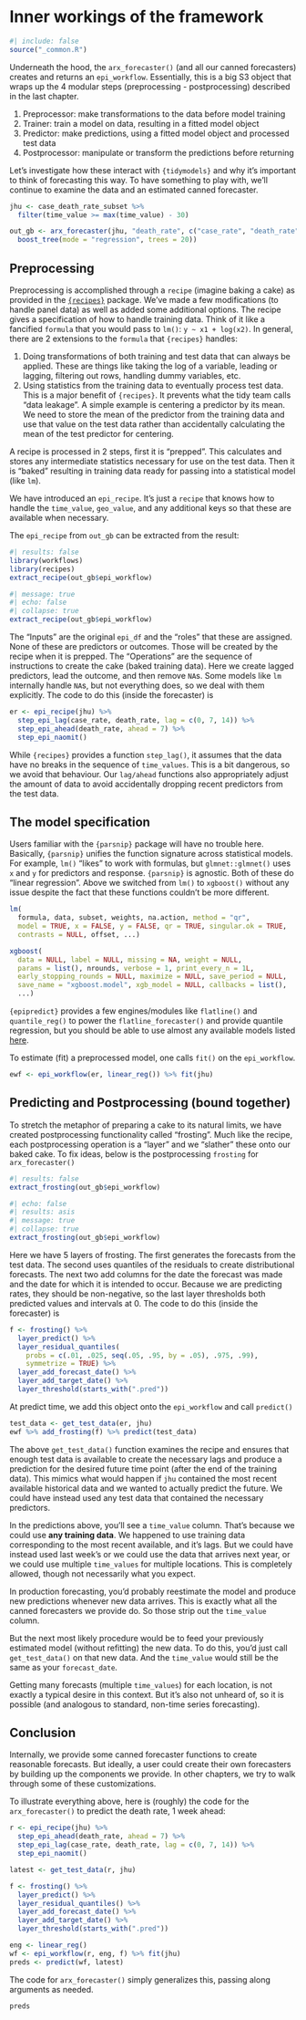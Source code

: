 # Inner workings of the framework

```r
#| include: false
source("_common.R")
```

Underneath the hood, the `arx_forecaster()` (and all our canned
forecasters) creates and returns an `epi_workflow`. 
Essentially, this is a big S3 object that wraps up the 4 modular steps 
(preprocessing - postprocessing) described in the last chapter.

1. Preprocessor: make transformations to the data before model training
2. Trainer: train a model on data, resulting in a fitted model object
3. Predictor: make predictions, using a fitted model object and processed test data
4. Postprocessor: manipulate or transform the predictions before returning

Let's investigate how these interact with `{tidymodels}` and why it's important
to think of forecasting this way. To have something to play with, we'll continue
to examine the data and an estimated canned forecaster.


```r
jhu <- case_death_rate_subset %>% 
  filter(time_value >= max(time_value) - 30)

out_gb <- arx_forecaster(jhu, "death_rate", c("case_rate", "death_rate"),
  boost_tree(mode = "regression", trees = 20))
```

## Preprocessing

Preprocessing is accomplished through a `recipe` (imagine baking a cake) as 
provided in the [`{recipes}`](https://recipes.tidymodels.org) package. 
We've made a few modifications (to handle
panel data) as well as added some additional options. The recipe gives a
specification of how to handle training data. Think of it like a fancified
`formula` that you would pass to `lm()`: `y ~ x1 + log(x2)`. In general, 
there are 2 extensions to the `formula` that `{recipes}` handles: 

  1. Doing transformations of both training and test data that can always be 
  applied. These are things like taking the log of a variable, leading or 
  lagging, filtering out rows, handling dummy variables, etc.
  2. Using statistics from the training data to eventually process test data. 
    This is a major benefit of `{recipes}`. It prevents what the tidy team calls
    "data leakage". A simple example is centering a predictor by its mean. We
    need to store the mean of the predictor from the training data and use that
    value on the test data rather than accidentally calculating the mean of
    the test predictor for centering.
    
A recipe is processed in 2 steps, first it is "prepped". This calculates and
stores any intermediate statistics necessary for use on the test data. 
Then it is "baked"
resulting in training data ready for passing into a statistical model (like `lm`).

We have introduced an `epi_recipe`. It's just a `recipe` that knows how to handle
the `time_value`, `geo_value`, and any additional keys so that these are available
when necessary.

The `epi_recipe` from `out_gb` can be extracted from the result:
```r
#| results: false
library(workflows)
library(recipes)
extract_recipe(out_gb$epi_workflow)
```

```r
#| message: true
#| echo: false
#| collapse: true
extract_recipe(out_gb$epi_workflow)
```


The "Inputs" are the original `epi_df` and the "roles" that these are assigned.
None of these are predictors or outcomes. Those will be created 
by the recipe when it is prepped. The "Operations" are the sequence of 
instructions to create the cake (baked training data).
Here we create lagged predictors, lead the outcome, and then remove `NA`s.
Some models like `lm` internally handle `NA`s, but not everything does, so we
deal with them explicitly. The code to do this (inside the forecaster) is

```r
er <- epi_recipe(jhu) %>%
  step_epi_lag(case_rate, death_rate, lag = c(0, 7, 14)) %>%
  step_epi_ahead(death_rate, ahead = 7) %>%
  step_epi_naomit()
```

While `{recipes}` provides a function `step_lag()`, it assumes that the data
have no breaks in the sequence of `time_values`. This is a bit dangerous, so
we avoid that behaviour. Our `lag/ahead` functions also appropriately adjust the
amount of data to avoid accidentally dropping recent predictors from the test
data.

## The model specification

Users familiar with the `{parsnip}` package will have no trouble here.
Basically, `{parsnip}` unifies the function signature across statistical models.
For example, `lm()` "likes" to work with formulas, but `glmnet::glmnet()` uses
`x` and `y` for predictors and response. `{parsnip}` is agnostic. Both of these
do "linear regression". Above we switched from `lm()` to `xgboost()` without 
any issue despite the fact that these functions couldn't be more different.

```r
lm(
  formula, data, subset, weights, na.action, method = "qr", 
  model = TRUE, x = FALSE, y = FALSE, qr = TRUE, singular.ok = TRUE, 
  contrasts = NULL, offset, ...)

xgboost(
  data = NULL, label = NULL, missing = NA, weight = NULL, 
  params = list(), nrounds, verbose = 1, print_every_n = 1L, 
  early_stopping_rounds = NULL, maximize = NULL, save_period = NULL, 
  save_name = "xgboost.model", xgb_model = NULL, callbacks = list(), 
  ...) 
```

`{epipredict}` provides a few engines/modules like `flatline()` and 
`quantile_reg()` to power the `flatline_forecaster()` and provide quantile 
regression, but you should be able to use almost any available models
listed [here](https://www.tidymodels.org/find/parsnip/).


To estimate (fit) a preprocessed model, one calls `fit()` on the `epi_workflow`.

```r
ewf <- epi_workflow(er, linear_reg()) %>% fit(jhu)
```

## Predicting and Postprocessing (bound together)

To stretch the metaphor of preparing a cake to its natural limits, we have
created postprocessing functionality called "frosting". Much like the recipe,
each postprocessing operation is a "layer" and we "slather" these onto our 
baked cake. To fix ideas, below is the postprocessing `frosting` for 
`arx_forecaster()`

```r
#| results: false
extract_frosting(out_gb$epi_workflow)
```

```r
#| echo: false
#| results: asis
#| message: true
#| collapse: true
extract_frosting(out_gb$epi_workflow)
```


Here we have 5 layers of frosting. The first generates the forecasts from the test data.
The second uses quantiles of the residuals to create distributional
forecasts. The next two add columns for the date the forecast was made and the
date for which it is intended to occur. Because we are predicting rates, they 
should be non-negative, so the last layer thresholds both predicted values and
intervals at 0. The code to do this (inside the forecaster) is

```r
f <- frosting() %>%
  layer_predict() %>%
  layer_residual_quantiles(
    probs = c(.01, .025, seq(.05, .95, by = .05), .975, .99), 
    symmetrize = TRUE) %>%
  layer_add_forecast_date() %>%
  layer_add_target_date() %>%
  layer_threshold(starts_with(".pred"))
```

At predict time, we add this object onto the `epi_workflow` and call `predict()`

```r
test_data <- get_test_data(er, jhu)
ewf %>% add_frosting(f) %>% predict(test_data)
```

The above `get_test_data()` function examines the recipe and ensures that enough
test data is available to create the necessary lags and produce a prediction
for the desired future time point (after the end of the training data). This mimics
what would happen if `jhu` contained the most recent available historical data and
we wanted to actually predict the future. We could have instead used any test data
that contained the necessary predictors.

:::{.callout-note}
In the predictions above, you'll see a `time_value` column. That's because we 
could use **any training data**. We happened to use training data corresponding
to the most recent available, and it's lags. But we could have instead used
last week's or we could use the data that arrives next year, or we could use multiple
`time_values` for multiple locations. This is completely allowed, though not
necessarily what you expect.

In production forecasting, you'd probably reestimate the model and produce new
predictions whenever new data arrives. This is exactly what all the canned 
forecasters we provide do. So those strip out the `time_value` column.

But the next most likely procedure would be
to feed your previously estimated model (without refitting) the new data.
To do this, you'd just call `get_test_data()` on that new data. And the 
`time_value` would still be the same as your `forecast_date`.

Getting many forecasts (multiple `time_values`) for each location, is not
exactly a typical desire in this context. But it's also not unheard of, so
it is possible (and analogous to standard, non-time series forecasting). 
:::


## Conclusion

Internally, we provide some canned forecaster functions to create reasonable forecasts. 
But ideally, a user could create their own forecasters by building up the 
components we provide. In other chapters, we try to walk through some of these
customizations. 

To illustrate everything above, here is (roughly) the code for the 
`arx_forecaster()` to predict the death rate, 1 week ahead:

```r
r <- epi_recipe(jhu) %>%
  step_epi_ahead(death_rate, ahead = 7) %>%
  step_epi_lag(case_rate, death_rate, lag = c(0, 7, 14)) %>%
  step_epi_naomit()

latest <- get_test_data(r, jhu) 

f <- frosting() %>%
  layer_predict() %>%
  layer_residual_quantiles() %>%
  layer_add_forecast_date() %>%
  layer_add_target_date() %>%
  layer_threshold(starts_with(".pred"))

eng <- linear_reg()
wf <- epi_workflow(r, eng, f) %>% fit(jhu)
preds <- predict(wf, latest)
```
The code for `arx_forecaster()` simply generalizes this, passing along arguments as needed.

```r
preds
```



